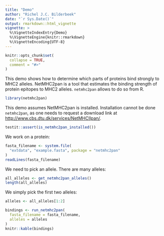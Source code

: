```yaml
---
title: "Demo"
author: "Richel J.C. Bilderbeek"
date: "`r Sys.Date()`"
output: rmarkdown::html_vignette
vignette: >
  %\VignetteIndexEntry{Demo}
  %\VignetteEngine{knitr::rmarkdown}
  %\VignetteEncoding{UTF-8}
---
```


```r
knitr::opts_chunk$set(
  collapse = TRUE,
  comment = "#>"
)
```

This demo shows how to determine which parts of proteins
bind strongly to MHC2 alleles. NetMHC2pan is a tool that
estimates the binding strength of protein epitopes
to MHC2 alleles. `netmhc2pan` allows to do so from R.

```r
library(netmhc2pan)
```

This demo assumes NetMHC2pan is installed.
Installation cannot be done `netmhc2pan`, as one needs
to request a download link at 
[http://www.cbs.dtu.dk/services/NetMHCIIpan/](http://www.cbs.dtu.dk/services/NetMHCIIpan).

```r
testit::assert(is_netmhc2pan_installed())
```

We work on a protein:

```r
fasta_filename <- system.file(
  "extdata", "example.fasta", package = "netmhc2pan"
)
readLines(fasta_filename)
```

We need to pick an allele. There are many alleles:

```r
all_alleles <- get_netmhc2pan_alleles()
length(all_alleles)
```

We simply pick the first two alleles:

```r
alleles <- all_alleles[1:2]
```

```r
bindings <- run_netmhc2pan(
  fasta_filename = fasta_filename,
  alleles = alleles
)
knitr::kable(bindings)
```
